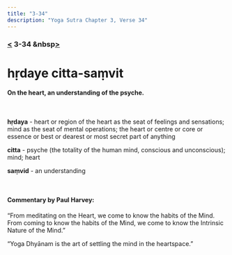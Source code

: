 ```yaml
---
title: "3-34"
description: "Yoga Sutra Chapter 3, Verse 34"
---
```


### [<](/Chapter-3/3-33/) 3-34 &nbsp[>](/Chapter-3/3-35/)

# hṛdaye citta-saṃvit

#### On the heart, an understanding of the psyche.

<br />

**hṛdaya** - heart or region of the heart as the seat of feelings and sensations; mind as the seat of mental operations; the heart or centre or core or essence or best or dearest or most secret part of anything

**citta** - psyche (the totality of the human mind, conscious and unconscious); mind; heart

**saṃvid** - an understanding

<br />

#### Commentary by Paul Harvey:

“From meditating on the Heart,
we come to know the habits of the Mind.
From coming to know the habits of the Mind,
we come to know the Intrinsic Nature of the Mind.”

“Yoga Dhyānam is the art of settling the mind in the heartspace.”
